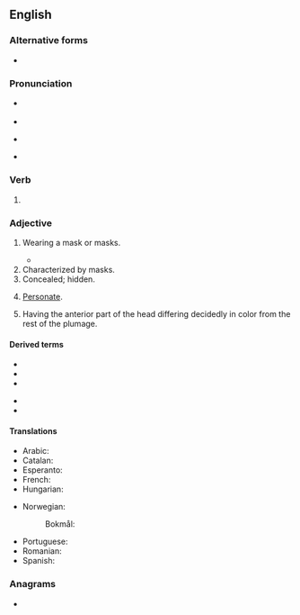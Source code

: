 ==English==

===Alternative forms===
* {{l|en|masqued}} {{qualifier|archaic}}

===Pronunciation===
* {{a|UK}} {{IPA|en|/mɑːskt/}}
* {{audio|en|LL-Q1860 (eng)-Vealhurl-masked.wav |Audio (UK)}}
* {{a|US}} {{IPA|en|/mæskt/}}
* {{rhymes|en|ɑːskt|æskt|s=1}}

===Verb===
{{head|en|verb form}}

# {{en-past of|mask}}

===Adjective===
{{en-adj}}

# Wearing a mask or masks.
#: {{ant|en|unmasked|maskless}}
#* {{quote-journal|en|journal=Time|title=Why I'm Mandating That Austin Schools Must Be Masked When Classes Start|author=Stephanie Elizalde|date=Aug 15 2021
|passage=As the Superintendent of Austin, TX, schools I have mandated that our kids must be '''masked''' when they start school on Tuesday.
|url=https://time.com/6090484/austin-texas-schools-masks-mandate/}}
# Characterized by masks.
# Concealed; hidden.
# {{lb|en|botany}} [[personate|Personate]].
# {{lb|en|zoology|of birds}} Having the anterior part of the head differing decidedly in color from the rest of the plumage.

====Derived terms====
{{der-top}}
* {{l|en|masked ball}}
* {{l|en|masked battery}}
* {{l|en|masked crab}}
{{der-mid}}
* {{l|en|masked palm civet}}
* {{l|en|masked pig}}
{{der-bottom}}

====Translations====
{{trans-top|wearing a mask or masks}}
* Arabic: {{t|ar|مُقَنَّع}}
* Catalan: {{t+|ca|emmascarat}}
* Esperanto: {{t|eo|maskita}}
* French: {{t+|fr|masqué}}
* Hungarian: {{t+|hu|álarcos}}
{{trans-mid}}
* Norwegian:
*: Bokmål: {{t|nb|maskert}}
* Portuguese: {{t+|pt|mascarado}}
* Romanian: {{t+|ro|mascat}}
* Spanish: {{t+|es|enmascarado}}
{{trans-bottom}}

===Anagrams===
* {{anagrams|en|a=adekms|demask}}